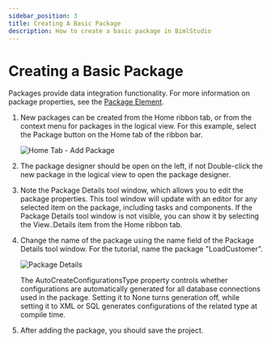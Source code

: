---
sidebar_position: 3
title: Creating A Basic Package
description: How to create a basic package in BimlStudio
---
<head>
  <meta name="varigenceProduct" content="BimlStudio"></meta>
  <meta name="varigenceArticleType" content="Walkthrough"></meta>
</head>


# Creating a Basic Package

Packages provide data integration functionality. For more information on package properties, see the [Package Element](/documentation/biml/biml_Varigence.Languages.Biml.Task.AstPackageNode.html).

1. New packages can be created from the Home ribbon tab, or from the context menu for packages in the logical view. For this example, select the Package button on the Home tab of the ribbon bar.

    ![Home Tab - Add Package](/img/bimlstudio/030_Step01.png)

1. The package designer should be open on the left, if not Double-click the new package in the logical view to open the package designer.
1. Note the Package Details tool window, which allows you to edit the package properties. This tool window will update with an editor for any selected item on the package, including tasks and components. If the Package Details tool window is not visible, you can show it by selecting the View..Details item from the Home ribbon tab.
1. Change the name of the package using the name field of the Package Details tool window. For the tutorial, name the package "LoadCustomer".

    ![Package Details](/img/bimlstudio/030_Step04.png)

    The AutoCreateConfigurationsType property controls whether configurations are automatically generated for all database connections used in the package. Setting it to None turns generation off, while setting it to XML or SQL generates configurations of the related type at compile time.

1. After adding the package, you should save the project.